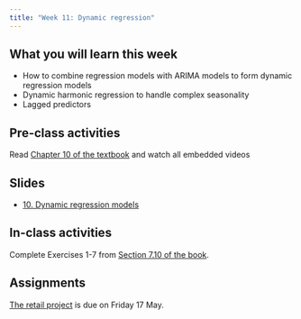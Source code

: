 ```yaml
---
title: "Week 11: Dynamic regression"
---
```


## What you will learn this week

* How to combine regression models with ARIMA models to form dynamic regression models
* Dynamic harmonic regression to handle complex seasonality
* Lagged predictors

## Pre-class activities

Read [Chapter 10 of the textbook](https://otexts.com/fpp3/dynamic.html) and watch all embedded videos

## Slides

* [10. Dynamic regression models](slides/10-dynamic-regression.pdf)

## In-class activities

Complete Exercises 1-7 from [Section 7.10 of the book](https://otexts.com/fpp3/regression-exercises.html).

## Assignments

[The retail project](https://learning.monash.edu/mod/assign/view.php?id=1343999) is due on Friday 17 May.
